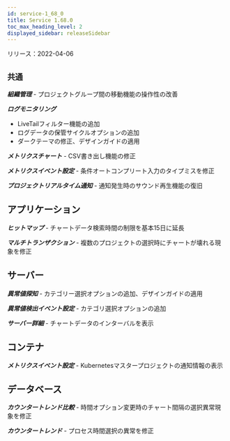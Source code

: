 ```yaml
---
id: service-1_68_0
title: Service 1.68.0
toc_max_heading_level: 2
displayed_sidebar: releaseSidebar
---
```



リリース：2022-04-06

## `共通`

**_組織管理_** - プロジェクトグループ間の移動機能の操作性の改善

**_ログモニタリング_**

-   LiveTailフィルター機能の追加
-   ログデータの保管サイクルオプションの追加
-   ダークテーマの修正、デザインガイドの適用

**_メトリクスチャート_** - CSV書き出し機能の修正

**_メトリクスイベント設定_** - 条件オートコンプリート入力のタイプミスを修正

**_プロジェクトリアルタイム通知_** - 通知発生時のサウンド再生機能の復旧

## アプリケーション

**_ヒットマップ_** - チャートデータ検索時間の制限を基本15日に延長

**_マルチトランザクション_** - 複数のプロジェクトの選択時にチャートが壊れる現象を修正

## サーバー

**_異常値探知_** - カテゴリー選択オプションの追加、デザインガイドの適用

**_異常値検出イベント設定_** - カテゴリ選択オプションの追加

**_サーバー詳細_** - チャートデータのインターバルを表示

## コンテナ

**_メトリクスイベント設定_** - Kubernetesマスタープロジェクトの通知情報の表示

## データベース

**_カウンタートレンド比較_** - 時間オプション変更時のチャート間隔の選択異常現象を修正

**_カウンタートレンド_** - プロセス時間選択の異常を修正
